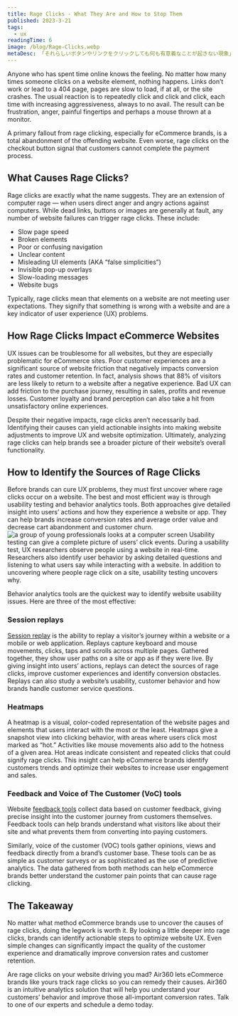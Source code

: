 ```yaml
---
title: Rage Clicks - What They Are and How to Stop Them
published: 2023-3-21
tags:
  - ux
readingTime: 6
image: /blog/Rage-Clicks.webp
metaDesc: 「それらしいボタンやリンクをクリックしても何も有意義なことが起きない現象」のことをレイジクリックと言います。具体的にはリンクが機能しなかったり、404ページにつながったり、ページの読み込みが遅すぎて利用できなかったり、サイトがクラッシュしたりするのがレイジクリックです。
---
```


Anyone who has spent time online knows the feeling. No matter how many times someone clicks on a website element, nothing happens. Links don’t work or lead to a 404 page, pages are slow to load, if at all, or the site crashes. The usual reaction is to repeatedly click and click and click, each time with increasing aggressiveness, always to no avail. The result can be frustration, anger, painful fingertips and perhaps a mouse thrown at a monitor.

A primary fallout from rage clicking, especially for eCommerce brands, is a total abandonment of the offending website. Even worse, rage clicks on the checkout button signal that customers cannot complete the payment process.

## What Causes Rage Clicks?

Rage clicks are exactly what the name suggests. They are an extension of computer rage — when users direct anger and angry actions against computers. While dead links, buttons or images are generally at fault, any number of website failures can trigger rage clicks. These include:

- Slow page speed
- Broken elements
- Poor or confusing navigation
- Unclear content
- Misleading UI elements (AKA “false simplicities”)
- Invisible pop-up overlays
- Slow-loading messages
- Website bugs

Typically, rage clicks mean that elements on a website are not meeting user expectations. They signify that something is wrong with a website and are a key indicator of user experience (UX) problems.

## How Rage Clicks Impact eCommerce Websites

UX issues can be troublesome for all websites, but they are especially problematic for eCommerce sites. Poor customer experiences are a significant source of website friction that negatively impacts conversion rates and customer retention. In fact, analysis shows that 88% of visitors are less likely to return to a website after a negative experience. Bad UX can add friction to the purchase journey, resulting in sales, profits and revenue losses. Customer loyalty and brand perception can also take a hit from unsatisfactory online experiences.

Despite their negative impacts, rage clicks aren’t necessarily bad. Identifying their causes can yield actionable insights into making website adjustments to improve UX and website optimization. Ultimately, analyzing rage clicks can help brands see a broader picture of their website’s overall functionality.

## How to Identify the Sources of Rage Clicks

Before brands can cure UX problems, they must first uncover where rage clicks occur on a website. The best and most efficient way is through usability testing and behavior analytics tools. Both approaches give detailed insight into users’ actions and how they experience a website or app. They can help brands increase conversion rates and average order value and decrease cart abandonment and customer churn.
![a group of young professionals looks at a computer screen](/blog/rage-clicks-1.webp)
Usability testing can give a complete picture of users’ click events. During a usability test, UX researchers observe people using a website in real-time. Researchers also identify user behavior by asking detailed questions and listening to what users say while interacting with a website. In addition to uncovering where people rage click on a site, usability testing uncovers why.

Behavior analytics tools are the quickest way to identify website usability issues. Here are three of the most effective:

### Session replays

[Session replay](/en/product/capabilities/data-analysis/) is the ability to replay a visitor’s journey within a website or a mobile or web application. Replays capture keyboard and mouse movements, clicks, taps and scrolls across multiple pages. Gathered together, they show user paths on a site or app as if they were live. By giving insight into users’ actions, replays can detect the sources of rage clicks, improve customer experiences and identify conversion obstacles. Replays can also study a website’s usability, customer behavior and how brands handle customer service questions.

### Heatmaps

A heatmap is a visual, color-coded representation of the website pages and elements that users interact with the most or the least. Heatmaps give a snapshot view into clicking behavior, with areas where users click most marked as “hot.” Activities like mouse movements also add to the hotness of a given area. Hot areas indicate consistent and repeated clicks that could signify rage clicks. This insight can help eCommerce brands identify customers trends and optimize their websites to increase user engagement and sales.

### Feedback and Voice of The Customer (VoC) tools

Website [feedback tools](https://www.getfeedback.com/en/) collect data based on customer feedback, giving precise insight into the customer journey from customers themselves. Feedback tools can help brands understand what visitors like about their site and what prevents them from converting into paying customers.

Similarly, voice of the customer (VOC) tools gather opinions, views and feedback directly from a brand’s customer base. These tools can be as simple as customer surveys or as sophisticated as the use of predictive analytics. The data gathered from both methods can help eCommerce brands better understand the customer pain points that can cause rage clicking.

## The Takeaway

No matter what method eCommerce brands use to uncover the causes of rage clicks, doing the legwork is worth it. By looking a little deeper into rage clicks, brands can identify actionable steps to optimize website UX. Even simple changes can significantly impact the quality of the customer experience and dramatically improve conversion rates and customer retention.

<BlogInnerCard slug='6-ways-to-optimize-ecommerce-conversion-rates' />

Are rage clicks on your website driving you mad? Air360 lets eCommerce brands like yours track rage clicks so you can remedy their causes. Air360 is an intuitive analytics solution that will help you understand your customers’ behavior and improve those all-important conversion rates. Talk to one of our experts and schedule a demo today.
